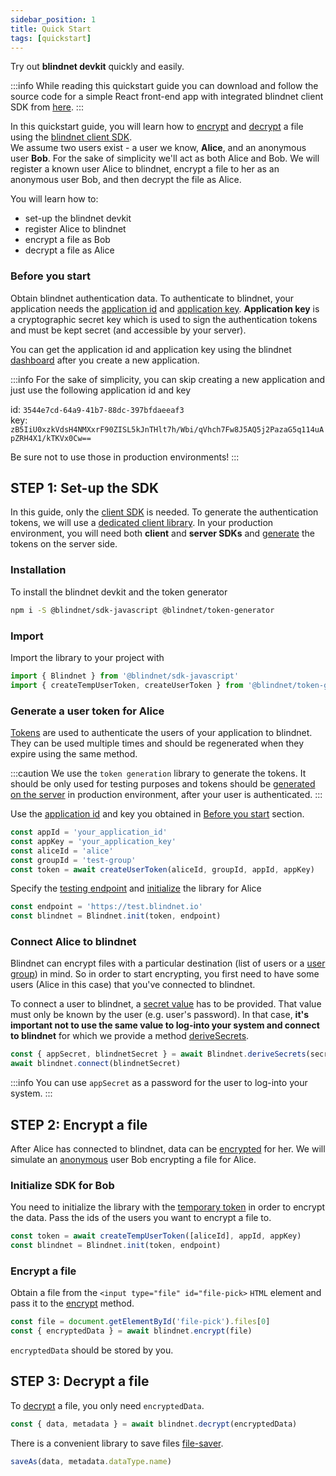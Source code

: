 ```yaml
---
sidebar_position: 1
title: Quick Start
tags: [quickstart]
---
```



Try out **blindnet devkit** quickly and easily.

:::info
While reading this quickstart guide you can download and follow the source code for a simple React front-end app with integrated blindnet client SDK from [here](https://github.com/blindnet-io/blindnet-client-js-example).
:::

In this quickstart guide, you will learn how to [encrypt](./guides/encrypt) and [decrypt](./guides/decrypt) a file using the [blindnet client SDK](./guides/introduction).  
We assume two users exist - a user we know, **Alice**, and an anonymous user **Bob**. For the sake of simplicity we'll act as both Alice and Bob. We will register a known user Alice to blindnet, encrypt a file to her as an anonymous user Bob, and then decrypt the file as Alice.

You will learn how to:

- set-up the blindnet devkit
- register Alice to blindnet
- encrypt a file as Bob
- decrypt a file as Alice

### Before you start
Obtain blindnet authentication data. To authenticate to blindnet, your application needs the [application id](./extra/glossary#application-id) and [application key](./extra/glossary#application-key).
**Application key** is a cryptographic secret key which is used to sign the authentication tokens and must be kept secret (and accessible by your server).

You can get the application id and application key using the blindnet [dashboard](https://dashboard.blindnet.io) after you create a new application.

:::info
For the sake of simplicity, you can skip creating a new application and just use the following application id and key

id: `3544e7cd-64a9-41b7-88dc-397bfdaeeaf3`  
key: `zB5IiU0xzkVdsH4NMXxrF90ZISL5kJnTHlt7h/Wbi/qVhch7Fw8J5AQ5j2PazaG5q114uApZRH4X1/kTKVx0Cw==`

Be sure not to use those in production environments!
:::

## **STEP 1**: Set-up the SDK

In this guide, only the [client SDK](./guides/introduction) is needed. To generate the authentication tokens, we will use a [dedicated client library](https://www.npmjs.com/package/@blindnet/token-generator). In your production environment, you will need both **client** and **server SDKs** and [generate](./guides/managing_users_access#creating-user-tokens) the tokens on the server side.

### Installation
To install the blindnet devkit and the token generator

<Tabs groupId="lang">
<TabItem value="js" label="JavaScript" default>

```bash
npm i -S @blindnet/sdk-javascript @blindnet/token-generator
```

</TabItem>
</Tabs>

### Import
Import the library to your project with

<Tabs groupId="lang">
<TabItem value="js" label="JavaScript" default>

```js
import { Blindnet } from '@blindnet/sdk-javascript'
import { createTempUserToken, createUserToken } from '@blindnet/token-generator'
```

</TabItem>
</Tabs>

### Generate a user token for **Alice**
[Tokens](./extra/glossary#authentication-token) are used to authenticate the users of your application to blindnet. They can be used multiple times and should be regenerated when they expire using the same method. 

:::caution
We use the `token generation` library to generate the tokens. It should be only used for testing purposes and tokens should be [generated on the server](./guides/managing_users_access#creating-user-tokens) in production environment, after your user is authenticated.
:::

Use the [application id](./extra/glossary#application-id) and key you obtained in [Before you start](#before-you-start) section.

<Tabs groupId="lang">
<TabItem value="js" label="JavaScript" default>

```js
const appId = 'your_application_id'
const appKey = 'your_application_key'
const aliceId = 'alice'
const groupId = 'test-group'
const token = await createUserToken(aliceId, groupId, appId, appKey)
```

</TabItem>
</Tabs>

Specify the [testing endpoint](./extra/glossary#testing-endpoint) and [initialize](./guides/installation#initialization) the library for Alice
    
<Tabs groupId="lang">
<TabItem value="js" label="JavaScript" default>

```js
const endpoint = 'https://test.blindnet.io'
const blindnet = Blindnet.init(token, endpoint)
```

</TabItem>
</Tabs>

### Connect Alice to blindnet

Blindnet can encrypt files with a particular destination (list of users or a [user group](./extra/glossary#user-groups)) in mind. So in order to start encrypting, you first need to have some users (Alice in this case) that you've connected to blindnet.

To connect a user to blindnet, a [secret value](./extra/glossary#secret-value) has to be provided. That value must only be known 
by the user (e.g. user's password). In that case, **it's important not to use the same value to log-into your system and connect to blindnet** for which we provide a method [deriveSecrets](./guides/managing_users_access#splitting-secrets).

<Tabs groupId="lang">
<TabItem value="js" label="JavaScript" default>

```js
const { appSecret, blindnetSecret } = await Blindnet.deriveSecrets(secret)
await blindnet.connect(blindnetSecret)
```

</TabItem>
</Tabs>

:::info
You can use `appSecret` as a password for the user to log-into your system.
:::

## **STEP 2**: Encrypt a file

After Alice has connected to blindnet, data can be [encrypted](./guides/encrypt) for her.
We will simulate an [anonymous](./extra/glossary#anonymous-user) user Bob encrypting a file for Alice.

### Initialize SDK for Bob

You need to initialize the library with the [temporary token](./extra/glossary#temp-user-token) in order to encrypt the data. Pass the ids of the users you want to encrypt a file to.

<Tabs groupId="lang">
<TabItem value="js" label="JavaScript" default>

```js
const token = await createTempUserToken([aliceId], appId, appKey)
const blindnet = Blindnet.init(token, endpoint)
```

</TabItem>
</Tabs>
    

### Encrypt a file
Obtain a file from the `<input type="file" id="file-pick>` `HTML` element and pass it to the [encrypt](./guides/encrypt#encrypt) method.

<Tabs groupId="lang">
<TabItem value="js" label="JavaScript" default>

```js
const file = document.getElementById('file-pick').files[0]
const { encryptedData } = await blindnet.encrypt(file)
```

</TabItem>
</Tabs>

`encryptedData` should be stored by you.

## **STEP 3**: Decrypt a file

To [decrypt](./guides/decrypt#decrypt) a file, you only need `encryptedData`.

<Tabs groupId="lang">
<TabItem value="js" label="JavaScript" default>

```js
const { data, metadata } = await blindnet.decrypt(encryptedData)
```

There is a convenient library to save files [file-saver](https://github.com/eligrey/FileSaver.js).
```js
saveAs(data, metadata.dataType.name)
```

</TabItem>
</Tabs>
